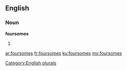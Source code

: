 ==English==

===Noun===
'''foursomes'''

# {{plural of|[[foursome]]}}

[[Category:English plurals]]

[[ar:foursomes]]
[[fr:foursomes]]
[[ku:foursomes]]
[[my:foursomes]]